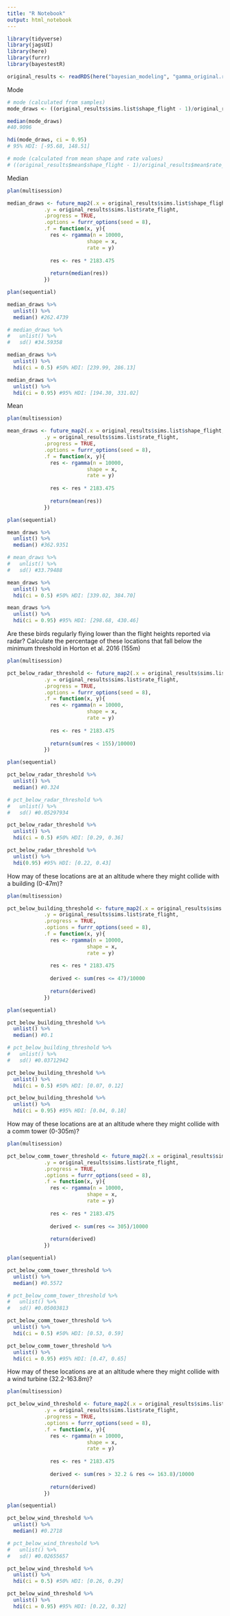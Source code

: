 ---
title: "R Notebook"
output: html_notebook
---

```{r}
library(tidyverse)
library(jagsUI)
library(here)
library(furrr)
library(bayestestR)
```

```{r}
original_results <- readRDS(here("bayesian_modeling", "gamma_original.rds"))
```

Mode
```{r}
# mode (calculated from samples)
mode_draws <- ((original_results$sims.list$shape_flight - 1)/original_results$sims.list$rate_flight)*2183.475

median(mode_draws)
#40.9096

hdi(mode_draws, ci = 0.95)
# 95% HDI: [-95.68, 148.51]

# mode (calculated from mean shape and rate values)
# ((original_results$mean$shape_flight - 1)/original_results$mean$rate_flight)*2183.475
```

Median
```{r}
plan(multisession)

median_draws <- future_map2(.x = original_results$sims.list$shape_flight, 
            .y = original_results$sims.list$rate_flight,
            .progress = TRUE,
            .options = furrr_options(seed = 8),
            .f = function(x, y){
              res <- rgamma(n = 10000, 
                          shape = x,
                          rate = y)
              
              res <- res * 2183.475
              
              return(median(res))
            })

plan(sequential)

median_draws %>% 
  unlist() %>% 
  median() #262.4739

# median_draws %>% 
#   unlist() %>% 
#   sd() #34.59358

median_draws %>% 
  unlist() %>% 
  hdi(ci = 0.5) #50% HDI: [239.99, 286.13]

median_draws %>% 
  unlist() %>% 
  hdi(ci = 0.95) #95% HDI: [194.30, 331.02]
```

Mean
```{r}
plan(multisession)

mean_draws <- future_map2(.x = original_results$sims.list$shape_flight, 
            .y = original_results$sims.list$rate_flight,
            .progress = TRUE,
            .options = furrr_options(seed = 8),
            .f = function(x, y){
              res <- rgamma(n = 10000, 
                          shape = x,
                          rate = y)
              
              res <- res * 2183.475
              
              return(mean(res))
            })

plan(sequential)

mean_draws %>% 
  unlist() %>% 
  median() #362.9351

# mean_draws %>% 
#   unlist() %>% 
#   sd() #33.79488

mean_draws %>% 
  unlist() %>% 
  hdi(ci = 0.5) #50% HDI: [339.02, 384.70]

mean_draws %>% 
  unlist() %>% 
  hdi(ci = 0.95) #95% HDI: [298.68, 430.46]
```

Are these birds regularly flying lower than the flight heights reported via radar?
Calculate the percentage of these locations that fall below the minimum	threshold in Horton et al. 2016 (155m)
```{r}
plan(multisession)

pct_below_radar_threshold <- future_map2(.x = original_results$sims.list$shape_flight, 
            .y = original_results$sims.list$rate_flight,
            .progress = TRUE,
            .options = furrr_options(seed = 8),
            .f = function(x, y){
              res <- rgamma(n = 10000, 
                          shape = x,
                          rate = y)
              
              res <- res * 2183.475
              
              return(sum(res < 155)/10000)
            })

plan(sequential)

pct_below_radar_threshold %>% 
  unlist() %>% 
  median() #0.324

# pct_below_radar_threshold %>% 
#   unlist() %>% 
#   sd() #0.05297934

pct_below_radar_threshold %>% 
  unlist() %>% 
  hdi(ci = 0.5) #50% HDI: [0.29, 0.36]

pct_below_radar_threshold %>% 
  unlist() %>% 
  hdi(0.95) #95% HDI: [0.22, 0.43]
```

How may of these locations are at an altitude where they might collide with a building (0-47m)?
```{r}
plan(multisession)

pct_below_building_threshold <- future_map2(.x = original_results$sims.list$shape_flight, 
            .y = original_results$sims.list$rate_flight,
            .progress = TRUE,
            .options = furrr_options(seed = 8),
            .f = function(x, y){
              res <- rgamma(n = 10000, 
                          shape = x,
                          rate = y)
              
              res <- res * 2183.475
              
              derived <- sum(res <= 47)/10000
              
              return(derived)
            })

plan(sequential)

pct_below_building_threshold %>% 
  unlist() %>% 
  median() #0.1

# pct_below_building_threshold %>% 
#   unlist() %>% 
#   sd() #0.03712942

pct_below_building_threshold %>% 
  unlist() %>% 
  hdi(ci = 0.5) #50% HDI: [0.07, 0.12]

pct_below_building_threshold %>% 
  unlist() %>% 
  hdi(ci = 0.95) #95% HDI: [0.04, 0.18]
```

How may of these locations are at an altitude where they might collide with a comm tower (0-305m)?
```{r}
plan(multisession)

pct_below_comm_tower_threshold <- future_map2(.x = original_results$sims.list$shape_flight, 
            .y = original_results$sims.list$rate_flight,
            .progress = TRUE,
            .options = furrr_options(seed = 8),
            .f = function(x, y){
              res <- rgamma(n = 10000, 
                          shape = x,
                          rate = y)
              
              res <- res * 2183.475
              
              derived <- sum(res <= 305)/10000
              
              return(derived)
            })

plan(sequential)

pct_below_comm_tower_threshold %>% 
  unlist() %>% 
  median() #0.5572

# pct_below_comm_tower_threshold %>% 
#   unlist() %>% 
#   sd() #0.05003813

pct_below_comm_tower_threshold %>% 
  unlist() %>% 
  hdi(ci = 0.5) #50% HDI: [0.53, 0.59]

pct_below_comm_tower_threshold %>% 
  unlist() %>% 
  hdi(ci = 0.95) #95% HDI: [0.47, 0.65]
```

How may of these locations are at an altitude where they might collide with a wind turbine (32.2-163.8m)?
```{r}
plan(multisession)

pct_below_wind_threshold <- future_map2(.x = original_results$sims.list$shape_flight, 
            .y = original_results$sims.list$rate_flight,
            .progress = TRUE,
            .options = furrr_options(seed = 8),
            .f = function(x, y){
              res <- rgamma(n = 10000, 
                          shape = x,
                          rate = y)
              
              res <- res * 2183.475
              
              derived <- sum(res > 32.2 & res <= 163.8)/10000
              
              return(derived)
            })

plan(sequential)

pct_below_wind_threshold %>% 
  unlist() %>% 
  median() #0.2718

# pct_below_wind_threshold %>% 
#   unlist() %>% 
#   sd() #0.02655657

pct_below_wind_threshold %>% 
  unlist() %>% 
  hdi(ci = 0.5) #50% HDI: [0.26, 0.29]

pct_below_wind_threshold %>% 
  unlist() %>% 
  hdi(ci = 0.95) #95% HDI: [0.22, 0.32]
```